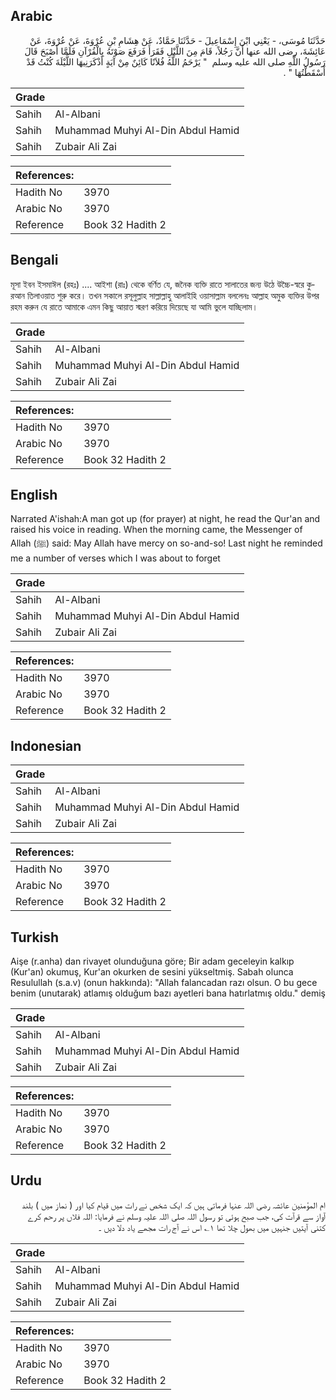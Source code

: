 ## Arabic


<div dir="rtl" lang="ar" style={{fontSize:'larger',backgroundColor:'#f8f9fa',padding:20}}>
حَدَّثَنَا مُوسَى، - يَعْنِي ابْنَ إِسْمَاعِيلَ - حَدَّثَنَا حَمَّادٌ، عَنْ هِشَامِ بْنِ عُرْوَةَ، عَنْ عُرْوَةَ، عَنْ عَائِشَةَ، رضى الله عنها أَنَّ رَجُلاً، قَامَ مِنَ اللَّيْلِ فَقَرَأَ فَرَفَعَ صَوْتَهُ بِالْقُرْآنِ فَلَمَّا أَصْبَحَ قَالَ رَسُولُ اللَّهِ صلى الله عليه وسلم ‏ "‏ يَرْحَمُ اللَّهُ فُلاَنًا كَائِنٌ مِنْ آيَةٍ أَذْكَرَنِيهَا اللَّيْلَةَ كُنْتُ قَدْ أَسْقَطْتُهَا ‏"‏ ‏.‏
</div>
<div style={{backgroundColor:'#f8f9fa',padding:20, marginBottom: 10}}><table> <thead> <tr> <th>Grade</th> <th></th> </tr> </thead> <tbody> <tr><td>Sahih</td><td>Al-Albani</td></tr><tr><td>Sahih</td><td>Muhammad Muhyi Al-Din Abdul Hamid</td></tr><tr><td>Sahih</td><td>Zubair Ali Zai</td></tr></tbody></table><table> <thead> <tr> <th>References:</th> <th></th> </tr> </thead> <tbody><tr><td>Hadith No</td><td>3970</td></tr><tr><td>Arabic No</td><td>3970</td></tr><tr><td>Reference</td><td>Book 32 Hadith 2</td></tr></tbody></table></div>

## Bengali


<div dir="ltr" lang="bn" style={{fontSize:'larger',backgroundColor:'#f8f9fa',padding:20}}>
মূসা ইবন ইসমাঈল (রহঃ) .... আইশা (রাঃ) থেকে বর্ণিত যে, জনৈক ব্যক্তি রাতে সালাতের জন্য উঠে উচ্চৈ-স্বরে কুরআন তিলাওয়াত শুরু করে। তখন সকালে রসূলুল্লাহ সাল্লাল্লাহু আলাইহি ওয়াসাল্লাম বললেনঃ আল্লাহ অমুক ব্যক্তির উপর রহম করুন যে রাতে আমাকে এমন কিছু আয়াত স্মরণ করিয়ে দিয়েছে যা আমি ভুলে যাচ্ছিলাম।
</div>
<div style={{backgroundColor:'#f8f9fa',padding:20, marginBottom: 10}}><table> <thead> <tr> <th>Grade</th> <th></th> </tr> </thead> <tbody> <tr><td>Sahih</td><td>Al-Albani</td></tr><tr><td>Sahih</td><td>Muhammad Muhyi Al-Din Abdul Hamid</td></tr><tr><td>Sahih</td><td>Zubair Ali Zai</td></tr></tbody></table><table> <thead> <tr> <th>References:</th> <th></th> </tr> </thead> <tbody><tr><td>Hadith No</td><td>3970</td></tr><tr><td>Arabic No</td><td>3970</td></tr><tr><td>Reference</td><td>Book 32 Hadith 2</td></tr></tbody></table></div>

## English


<div dir="ltr" lang="en" style={{fontSize:'larger',backgroundColor:'#f8f9fa',padding:20}}>
Narrated A'ishah:A man got up (for prayer) at night, he read the Qur'an and raised his voice in reading. When the morning came, the Messenger of Allah (ﷺ) said: May Allah have mercy on so-and-so! Last night he reminded me a number of verses which I was about to forget
</div>
<div style={{backgroundColor:'#f8f9fa',padding:20, marginBottom: 10}}><table> <thead> <tr> <th>Grade</th> <th></th> </tr> </thead> <tbody> <tr><td>Sahih</td><td>Al-Albani</td></tr><tr><td>Sahih</td><td>Muhammad Muhyi Al-Din Abdul Hamid</td></tr><tr><td>Sahih</td><td>Zubair Ali Zai</td></tr></tbody></table><table> <thead> <tr> <th>References:</th> <th></th> </tr> </thead> <tbody><tr><td>Hadith No</td><td>3970</td></tr><tr><td>Arabic No</td><td>3970</td></tr><tr><td>Reference</td><td>Book 32 Hadith 2</td></tr></tbody></table></div>

## Indonesian


<div dir="ltr" lang="id" style={{fontSize:'larger',backgroundColor:'#f8f9fa',padding:20}}>

</div>
<div style={{backgroundColor:'#f8f9fa',padding:20, marginBottom: 10}}><table> <thead> <tr> <th>Grade</th> <th></th> </tr> </thead> <tbody> <tr><td>Sahih</td><td>Al-Albani</td></tr><tr><td>Sahih</td><td>Muhammad Muhyi Al-Din Abdul Hamid</td></tr><tr><td>Sahih</td><td>Zubair Ali Zai</td></tr></tbody></table><table> <thead> <tr> <th>References:</th> <th></th> </tr> </thead> <tbody><tr><td>Hadith No</td><td>3970</td></tr><tr><td>Arabic No</td><td>3970</td></tr><tr><td>Reference</td><td>Book 32 Hadith 2</td></tr></tbody></table></div>

## Turkish


<div dir="ltr" lang="tr" style={{fontSize:'larger',backgroundColor:'#f8f9fa',padding:20}}>
Aişe (r.anha) dan rivayet olunduğuna göre; Bir adam geceleyin kalkıp (Kur'an) okumuş, Kur'an okurken de sesini yükseltmiş. Sabah olunca Resulullah (s.a.v) (onun hakkında): "Allah falancadan razı olsun. O bu gece benim (unutarak) atlamış olduğum bazı ayetleri bana hatırlatmış oldu." demiş
</div>
<div style={{backgroundColor:'#f8f9fa',padding:20, marginBottom: 10}}><table> <thead> <tr> <th>Grade</th> <th></th> </tr> </thead> <tbody> <tr><td>Sahih</td><td>Al-Albani</td></tr><tr><td>Sahih</td><td>Muhammad Muhyi Al-Din Abdul Hamid</td></tr><tr><td>Sahih</td><td>Zubair Ali Zai</td></tr></tbody></table><table> <thead> <tr> <th>References:</th> <th></th> </tr> </thead> <tbody><tr><td>Hadith No</td><td>3970</td></tr><tr><td>Arabic No</td><td>3970</td></tr><tr><td>Reference</td><td>Book 32 Hadith 2</td></tr></tbody></table></div>

## Urdu


<div dir="rtl" lang="ur" style={{fontSize:'larger',backgroundColor:'#f8f9fa',padding:20}}>
ام المؤمنین عائشہ رضی اللہ عنہا فرماتی ہیں کہ ایک شخص نے رات میں قیام کیا اور ( نماز میں ) بلند آواز سے قرآت کی، جب صبح ہوئی تو رسول اللہ صلی اللہ علیہ وسلم نے فرمایا: اللہ فلاں پر رحم کرے کتنی آیتیں جنہیں میں بھول چلا تھا ۱؎ اس نے آج رات مجھے یاد دلا دیں ۔
</div>
<div style={{backgroundColor:'#f8f9fa',padding:20, marginBottom: 10}}><table> <thead> <tr> <th>Grade</th> <th></th> </tr> </thead> <tbody> <tr><td>Sahih</td><td>Al-Albani</td></tr><tr><td>Sahih</td><td>Muhammad Muhyi Al-Din Abdul Hamid</td></tr><tr><td>Sahih</td><td>Zubair Ali Zai</td></tr></tbody></table><table> <thead> <tr> <th>References:</th> <th></th> </tr> </thead> <tbody><tr><td>Hadith No</td><td>3970</td></tr><tr><td>Arabic No</td><td>3970</td></tr><tr><td>Reference</td><td>Book 32 Hadith 2</td></tr></tbody></table></div>